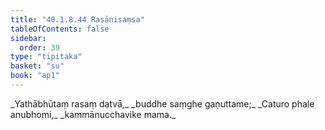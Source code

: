 ```yaml
---
title: "40.1.8.44 Rasānisaṃsa"
tableOfContents: false
sidebar:
  order: 39
type: "tipitaka"
basket: "su"
book: "ap1"
---
```



<DynamicBreadcrumb />

<Division number="199" book="ap1">

<Paragraph number="4496" type="verses" book="ap1">
_Yathābhūtaṃ rasaṃ datvā,_  
_buddhe saṃghe gaṇuttame;_  
_Caturo phale anubhomi,_  
_kammānucchavike mama._
</Paragraph>
</Division>